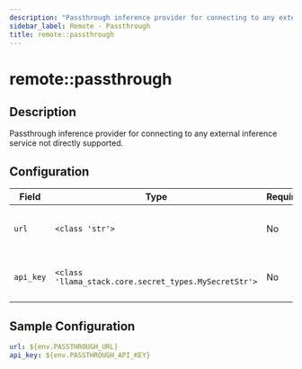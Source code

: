 ```yaml
---
description: "Passthrough inference provider for connecting to any external inference service not directly supported."
sidebar_label: Remote - Passthrough
title: remote::passthrough
---
```


# remote::passthrough

## Description

Passthrough inference provider for connecting to any external inference service not directly supported.

## Configuration

| Field | Type | Required | Default | Description |
|-------|------|----------|---------|-------------|
| `url` | `<class 'str'>` | No |  | The URL for the passthrough endpoint |
| `api_key` | `<class 'llama_stack.core.secret_types.MySecretStr'>` | No |  | API Key for the passthrouth endpoint |

## Sample Configuration

```yaml
url: ${env.PASSTHROUGH_URL}
api_key: ${env.PASSTHROUGH_API_KEY}
```
